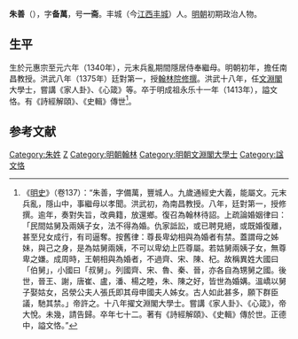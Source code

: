 {{Otheruses|other=名为朱文恪的其他人物|朱文恪}}

'''朱善'''（{{bd|1340年||1413年||Zhu}}），字'''备萬'''，号'''一斋'''。丰城（今[[江西|江西]][[丰城|丰城]]）人。[[明朝|明朝]]初期政治人物。

== 生平 ==
生於元惠宗至元六年（1340年），元末兵亂期間隱居侍奉繼母。明朝初年，擔任南昌教授。洪武八年（1375年）廷對第一，授[[翰林院|翰林院]][[修撰|修撰]]。洪武十八年，任[[文淵閣|文淵閣]]大學士，嘗講《家人卦》、《心箴》等。卒于明成祖永乐十一年（1413年），謚文恪。有《詩經解頤》、《史輯》傳世<ref>《[[明史|明史]]》（卷137）：“朱善，字備萬，豐城人。九歲通經史大義，能屬文。元末兵亂，隱山中，事繼母以孝聞。洪武初，為南昌教授。八年，廷對第一，授修撰。逾年，奏對失旨，改典籍，放還鄉。復召為翰林待詔。上疏論婚姻律曰：「民間姑舅及兩姨子女，法不得為婚。仇家詆訟，或已聘見絕，或既婚復離，甚至兒女成行，有司逼奪。按舊律：尊長卑幼相與為婚者有禁。蓋謂母之姊妹，與己之身，是為姑舅兩姨，不可以卑幼上匹尊屬。若姑舅兩姨子女，無尊卑之嫌。成周時，王朝相與為婚者，不過齊、宋、陳、杞。故稱異姓大國曰「伯舅」，小國曰「叔舅」。列國齊、宋、魯、秦、晉，亦各自為甥舅之國。後世，晉王、謝，唐崔、盧，潘、楊之睦，朱、陳之好，皆世為婚媾。溫嶠以舅子娶姑女，呂滎公夫人張氏即其母申國夫人姊女。古人如此甚多，願下群臣議，馳其禁。」帝許之。十八年擢文淵閣大學士。嘗講《家人卦》、《心箴》，帝大悅。未幾，請告歸。卒年七十二。著有《詩經解頤》、《史輯》傳於世。正德中，謚文恪。”</ref>。

==参考文献==
{{wikisource|明史/卷137}}
{{reflist}}

{{Authority control}}

{{DEFAULTSORT:Zhu朱}}
[[Category:朱姓|Category:朱姓]]
[[Category:丰城人|Z]]
[[Category:明朝翰林|Category:明朝翰林]]
[[Category:明朝文淵閣大學士|Category:明朝文淵閣大學士]]
[[Category:諡文恪|Category:諡文恪]]